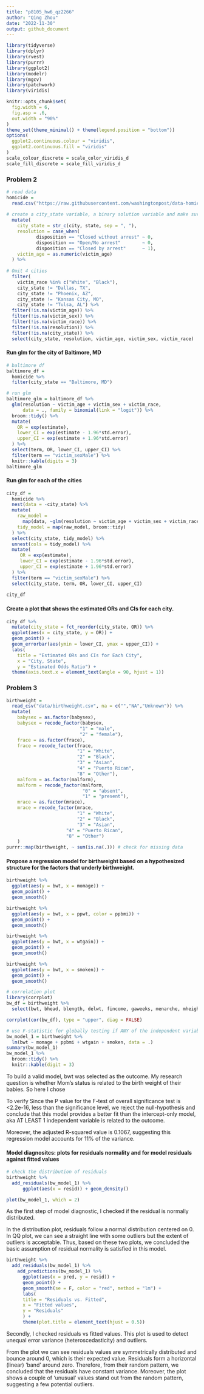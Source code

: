 ```yaml
---
title: "p8105_hw6_qz2266"
author: "Qing Zhou"
date: "2022-11-30"
output: github_document
---
```


```r
library(tidyverse)
library(dplyr)
library(rvest)
library(purrr)
library(ggplot2)
library(modelr)
library(mgcv)
library(patchwork)
library(viridis)

knitr::opts_chunk$set(
  fig.width = 6,
  fig.asp = .6,
  out.width = "90%"
)
theme_set(theme_minimal() + theme(legend.position = "bottom"))
options(
  ggplot2.continuous.colour = "viridis",
  ggplot2.continuous.fill = "viridis"
)
scale_colour_discrete = scale_color_viridis_d
scale_fill_discrete = scale_fill_viridis_d

```


### Problem 2

```r
# read data
homicide = 
  read.csv("https://raw.githubusercontent.com/washingtonpost/data-homicides/master/homicide-data.csv", na = c("","NA","Unknown")) %>%
  
# create a city_state variable, a binary solution variable and make sure victim_age is numeric
  mutate(
    city_state = str_c(city, state, sep = ", "),
    resolution = case_when(
           disposition == "Closed without arrest" ~ 0,
           disposition == "Open/No arrest"        ~ 0,
           disposition == "Closed by arrest"      ~ 1),
    victim_age = as.numeric(victim_age)
  ) %>% 
  
# Omit 4 cities
  filter(
    victim_race %in% c("White", "Black"),
    city_state != "Dallas, TX",
    city_state != "Phoenix, AZ",
    city_state != "Kansas City, MO",
    city_state != "Tulsa, AL") %>%
  filter(!is.na(victim_age)) %>%
  filter(!is.na(victim_sex)) %>%
  filter(!is.na(victim_race)) %>%
  filter(!is.na(resolution)) %>%
  filter(!is.na(city_state)) %>%
  select(city_state, resolution, victim_age, victim_sex, victim_race)
```
    
#### Run glm for the city of Baltimore, MD

```r
# baltimore df
baltimore_df =
  homicide %>% 
  filter(city_state == "Baltimore, MD")

# run glm
baltimore_glm = baltimore_df %>% 
  glm(resolution ~ victim_age + victim_sex + victim_race, 
      data = ., family = binomial(link = "logit")) %>%
  broom::tidy() %>% 
  mutate(
    OR = exp(estimate),
    lower_CI = exp(estimate - 1.96*std.error),
    upper_CI = exp(estimate + 1.96*std.error)
  ) %>% 
  select(term, OR, lower_CI, upper_CI) %>%
  filter(term == "victim_sexMale") %>%
  knitr::kable(digits = 3)
baltimore_glm
```

#### Run glm for each of the cities

```r
city_df = 
  homicide %>% 
  nest(data = -city_state) %>% 
  mutate(
    raw_model = 
      map(data, ~glm(resolution ~ victim_age + victim_sex + victim_race, family = binomial(),data = .x)), 
    tidy_model = map(raw_model, broom::tidy)
  ) %>% 
  select(city_state, tidy_model) %>% 
  unnest(cols = tidy_model) %>%
  mutate(
     OR = exp(estimate),
     lower_CI = exp(estimate - 1.96*std.error),
     upper_CI = exp(estimate + 1.96*std.error)
  ) %>%
  filter(term == "victim_sexMale") %>%
  select(city_state, term, OR, lower_CI, upper_CI)
   
city_df
```

#### Create a plot that shows the estimated ORs and CIs for each city.

```r
city_df %>% 
  mutate(city_state = fct_reorder(city_state, OR)) %>% 
  ggplot(aes(x = city_state, y = OR)) + 
  geom_point() + 
  geom_errorbar(aes(ymin = lower_CI, ymax = upper_CI)) + 
  labs(
    title = "Estimated ORs and CIs for Each City",
    x = "City, State",
    y = "Estimated Odds Ratio") +
  theme(axis.text.x = element_text(angle = 90, hjust = 1))
```


### Problem 3

```r
birthweight = 
  read_csv("data/birthweight.csv", na = c("","NA","Unknown")) %>% 
  mutate( 
    babysex = as.factor(babysex),
    babysex = recode_factor(babysex,
                           "1" = "male",
                           "2" = "female"),
    frace = as.factor(frace),
    frace = recode_factor(frace,
                          "1" = "White",
                          "2" = "Black",
                          "3" = "Asian",
                          "4" = "Puerto Rican",
                          "8" = "Other"),
    malform = as.factor(malform),
    malform = recode_factor(malform,
                            "0" = "absent", 
                            "1" = "present"),
    mrace = as.factor(mrace),
    mrace = recode_factor(mrace,
                          "1" = "White",
                          "2" = "Black",
                          "3" = "Asian",
                      "4" = "Puerto Rican",
                      "8" = "Other")
    ) 
purrr::map(birthweight, ~ sum(is.na(.))) # check for missing data 
```

#### Propose a regression model for birthweight based on a hypothesized structure for the factors that underly birthweight.
```r
birthweight %>% 
  ggplot(aes(y = bwt, x = momage)) +
  geom_point() +
  geom_smooth()

birthweight %>% 
  ggplot(aes(y = bwt, x = ppwt, color = ppbmi)) +
  geom_point() +
  geom_smooth()

birthweight %>% 
  ggplot(aes(y = bwt, x = wtgain)) +
  geom_point() +
  geom_smooth()

birthweight %>% 
  ggplot(aes(y = bwt, x = smoken)) +
  geom_point() +
  geom_smooth()

```

```r
# correlation plot
library(corrplot)
bw_df = birthweight %>% 
  select(bwt, bhead, blength, delwt, fincome, gaweeks, menarche, mheight, parity, pnumlbw, pnumsga, ppwt, momage, ppbmi, wtgain, smoken)

corrplot(cor(bw_df), type = "upper", diag = FALSE)
```

```r
# use F-statistic for globally testing if ANY of the independent variables is related to the outcome.
bw_model_1 = birthweight %>% 
  lm(bwt ~ momage + ppbmi + wtgain + smoken, data = .) 
summary(bw_model_1)
bw_model_1 %>% 
  broom::tidy() %>% 
  knitr::kable(digit = 3)
```

To build a valid model,  bwt was selected as the outcome. My research question is whether Mom's status is related to the birth weight of their babies. So here I chose 

To verify 
Since the P value for the F-test of overall significance test is <2.2e-16, less than the significance level, we reject the null-hypothesis and conclude that this model provides a better fit than the intercept-only model, aka AT LEAST 1 independent variable is related to the outcome.

Moreover, the adjusted R-squared value is 0.1067, suggesting this regression model accounts for 11% of the variance.

####  Model diagnositcs: plots for residuals normality and for model residuals against fitted values

```r
# check the distribution of residuals
birthweight %>% 
  add_residuals(bw_model_1) %>%
      ggplot(aes(x = resid)) + geom_density()
```

```r
plot(bw_model_1, which = 2)
```

As the first step of model diagnostic, I checked if the residual is normally distributed. 

In the distribution plot, residuals follow a normal distribution centered on 0. In QQ plot, we can see a straight line with some outliers but the extent of outliers is acceptable. Thus, based on these two plots, we concluded the basic assumption of residual normality is satisfied in this model.

```r
birthweight %>% 
  add_residuals(bw_model_1) %>%
    add_predictions(bw_model_1) %>% 
      ggplot(aes(x = pred, y = resid)) + 
      geom_point() +
      geom_smooth(se = F, color = "red", method = "lm") +
      labs(
      title = "Residuals vs. Fitted",
      x = "Fitted values",
      y = "Residuals"
      ) +
      theme(plot.title = element_text(hjust = 0.5))
```

Secondly, I checked residuals vs fitted values. This plot is used to detect unequal error variance (heteroscedasticity) and outliers.

From the plot we can see residuals values are symmetrically distributed and bounce around 0, which is their expected value. Residuals form a horizontal (linear) ‘band’ around zero. Therefore, from their random pattern, we concluded that the residuals have constant variance. Moreover, the plot shows a couple of ‘unusual’ values stand out from the random pattern, suggesting a few potential outliers.



